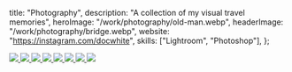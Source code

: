  title: "Photography",
  description: "A collection of my visual travel memories",
  heroImage: "/work/photography/old-man.webp",
  headerImage: "/work/photography/bridge.webp",
  website: "<https://instagram.com/docwhite>",
  skills: ["Lightroom", "Photoshop"],
};

<CursorSize sizeOnHover={0.4}>
  <a href="https://instagram.com/docwhite">
    <div class="mt-3 flex flex-col gap-6">
      <img src="/work/photography/grid/england.webp" />
      <img src="/work/photography/grid/vietnam-1.webp" />
      <img src="/work/photography/grid/iceland.webp" />
      <img src="/work/photography/grid/green.webp" />
      <img src="/work/photography/grid/monkeys.webp" />
      <img src="/work/photography/grid/mountain.webp" />
      <img src="/work/photography/grid/rajasthan.webp" />
      <img src="/work/photography/grid/vietnam-2.webp" />
    </div>
  </a>
</CursorSize>
